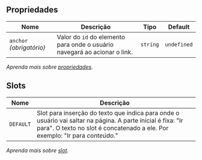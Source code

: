 
## Propriedades

| Nome | Descrição | Tipo | Default |
| ---- | --------- | ---- | ------- |
| `anchor` _(obrigatório)_ | Valor do `id` do elemento para onde o usuário navegará ao acionar o link. | <code>string</code> | `undefined` |

*Aprenda mais sobre <a href="/alcance/docs/components/introducao#propriedades" class="alc-link">propriedades</a>.*

## Slots

| Nome | Descrição |
| ---- | --------- |
| `DEFAULT` | Slot para inserção do texto que indica para onde o usuário vai saltar na página. A parte inicial é fixa: "Ir para". O texto no slot é concatenado a ele. Por exemplo: "Ir para _conteúdo_." |

*Aprenda mais sobre <a href="/alcance/docs/components/introducao#slot" class="alc-link">slot</a>.*
